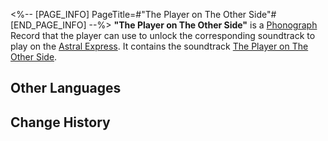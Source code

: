 <%-- [PAGE_INFO]
PageTitle=#"The Player on The Other Side"#
[END_PAGE_INFO] --%>
{{Item Infobox
|id          = 210302
|image       = Item The Player on The Other Side.png
|type        = Disk
|invCategory = Valuables
|rarity      = 3
|effect      = 
|description = A record that can be played on the Express' phonograph. It might be a chance acquisition or a gift from someone else. All sorts of memories surge up when the music plays &mdash; the smiles, encounters, touches, and the excitement of battle. Maybe that is why people still collect records even as society rapidly advances.<br />The current record contains the track "The Player on The Other Side."
}}
{{Description|''You're not the only player in this grand celebration.''}}
'''"The Player on The Other Side"''' is a [[Phonograph]] Record that the player can use to unlock the corresponding soundtrack to play on the [[Astral Express]]. It contains the soundtrack [[The Player on The Other Side]].

==Other Languages==
{{Other Languages
|en   = "The Player on The Other Side"
|zhs  = 《另一方玩家》
|zht  = 《另一方玩家》
|ja   = 『盤面の敵』
|ko   = ≪또 다른 플레이어≫
|es   = El jugador del otro lado
|fr   = « The Player on The Other Side »
|ru   = The Player on The Other Side
|th   = "The Player on The Other Side"
|vi   = Người Chơi Khác Phe
|de   = „Der Spieler auf der anderen Seite“
|id   = "The Player on The Other Side"
|pt   = "The Player on The Other Side"
}}

==Change History==
{{Change History|2.0}}